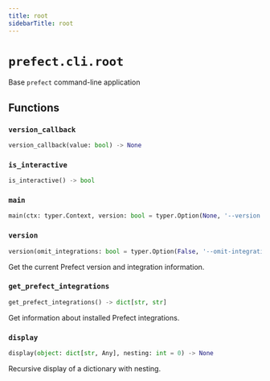 ```yaml
---
title: root
sidebarTitle: root
---
```


# `prefect.cli.root`



Base `prefect` command-line application


## Functions

### `version_callback` <sup><a href="https://github.com/PrefectHQ/prefect/blob/main/src/prefect/cli/root.py#L32" target="_blank"><Icon icon="github" style="width: 14px; height: 14px;" /></a></sup>

```python
version_callback(value: bool) -> None
```

### `is_interactive` <sup><a href="https://github.com/PrefectHQ/prefect/blob/main/src/prefect/cli/root.py#L38" target="_blank"><Icon icon="github" style="width: 14px; height: 14px;" /></a></sup>

```python
is_interactive() -> bool
```

### `main` <sup><a href="https://github.com/PrefectHQ/prefect/blob/main/src/prefect/cli/root.py#L44" target="_blank"><Icon icon="github" style="width: 14px; height: 14px;" /></a></sup>

```python
main(ctx: typer.Context, version: bool = typer.Option(None, '--version', '-v', callback=version_callback, help='Display the current version.', is_eager=True), profile: str = typer.Option(None, '--profile', '-p', help='Select a profile for this CLI run.', is_eager=True), prompt: bool = SettingsOption(prefect.settings.PREFECT_CLI_PROMPT, help='Force toggle prompts for this CLI run.'))
```

### `version` <sup><a href="https://github.com/PrefectHQ/prefect/blob/main/src/prefect/cli/root.py#L99" target="_blank"><Icon icon="github" style="width: 14px; height: 14px;" /></a></sup>

```python
version(omit_integrations: bool = typer.Option(False, '--omit-integrations', help='Omit integration information'))
```


Get the current Prefect version and integration information.


### `get_prefect_integrations` <sup><a href="https://github.com/PrefectHQ/prefect/blob/main/src/prefect/cli/root.py#L162" target="_blank"><Icon icon="github" style="width: 14px; height: 14px;" /></a></sup>

```python
get_prefect_integrations() -> dict[str, str]
```


Get information about installed Prefect integrations.


### `display` <sup><a href="https://github.com/PrefectHQ/prefect/blob/main/src/prefect/cli/root.py#L181" target="_blank"><Icon icon="github" style="width: 14px; height: 14px;" /></a></sup>

```python
display(object: dict[str, Any], nesting: int = 0) -> None
```


Recursive display of a dictionary with nesting.

